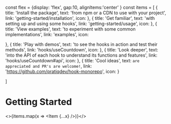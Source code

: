 const flex = {display: 'flex', gap:10, alignItems:'center' }
const items = [
    {
        title: 'Install the package',
        text: 'from npm or a CDN to use with your project',
        link: 'getting-started/installation',
        icon: <Download size="22"/>
    },
    {
        title: 'Get familiar',
        text: 'with setting up and using some hooks',
        link: 'getting-started/usage',
        icon: <Play size='26' />
    },
    {
        title: 'View examples',
        text: 'to experiment with some common implementations',
        link: 'examples',
        icon: <Search size='22' />
    },
    {
        title: 'Play with demos',
        text: 'to see the hooks in action and test their methods',
        link: 'hooks/useCountdown',
        icon: <CursorText size='22' />
    },
    {
        title: 'Look deeper',
        text: 'into the API of each hook to understand its functions and features',
        link: 'hooks/useCountdown#api',
        icon: <DockLeft size='22' />
    },
    {
        title: 'Cool ideas',
        text: `are appreciated and PR's are welcome!`,
        link: 'https://github.com/pratiqdev/hook-monorepo',
        icon: <Bulb size='22' />
    }
    
]


# Getting Started

<>{items.map(x => <Item {...x} />)}</>
